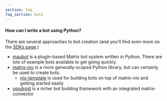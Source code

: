 ```yaml
---
section: faq
faq_section: bots
---
```


#### How can I write a bot using Python?

There are several approaches to bot creation (and you'll find even more on the [SDKs page](/sdks/).)

* [maubot](https://github.com/maubot/maubot) is a plugin-based Matrix bot system written in Python. There are lots of example bots available to get going quickly.
* [matrix-nio](https://github.com/poljar/matrix-nio) is a more generally-scoped Python library, but can certainly be used to create bots.
  * [nio-template](https://github.com/anoadragon453/nio-template) is used for building bots on top of matrix-nio and getting started easily
* [opsdroid](https://github.com/opsdroid/opsdroid) is a richer bot building framework with an integrated matrix-connector
